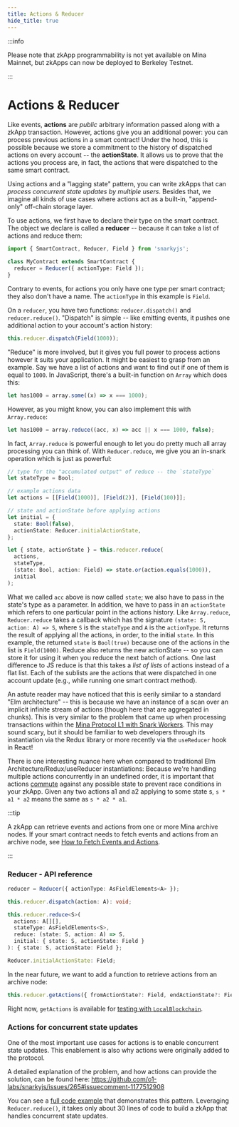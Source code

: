```yaml
---
title: Actions & Reducer
hide_title: true
---
```


:::info

Please note that zkApp programmability is not yet available on Mina Mainnet, but zkApps can now be deployed to Berkeley Testnet.

:::

# Actions & Reducer

Like events, **actions** are _public_ arbitrary information passed along with a zkApp transaction. However, actions give you an additional power: you can process previous actions in a smart contract! Under the hood, this is possible because we store a commitment to the history of dispatched actions on every account -- the **actionState**. It allows us to prove that the actions you process are, in fact, the actions that were dispatched to the same smart contract.

Using actions and a "lagging state" pattern, you can write zkApps that can _process concurrent state updates by multiple users_. Besides that, we imagine all kinds of use cases where actions act as a built-in, "append-only" off-chain storage layer.

To use actions, we first have to declare their type on the smart contract. The object we declare is called a **reducer** -- because it can take a list of actions and reduce them:

```ts
import { SmartContract, Reducer, Field } from 'snarkyjs';

class MyContract extends SmartContract {
  reducer = Reducer({ actionType: Field });
}
```

Contrary to events, for actions you only have one type per smart contract; they also don't have a name. The `actionType` in this example is `Field`.

On a `reducer`, you have two functions: `reducer.dispatch()` and `reducer.reduce()`. "Dispatch" is simple -- like emitting events, it pushes one additional action to your account's action history:

```ts
this.reducer.dispatch(Field(1000));
```

"Reduce" is more involved, but it gives you full power to process actions however it suits your application. It might be easiest to grasp from an example. Say we have a list of actions and want to find out if one of them is equal to `1000`. In JavaScript, there's a built-in function on `Array` which does this:

```ts
let has1000 = array.some((x) => x === 1000);
```

However, as you might know, you can also implement this with `Array.reduce`:

```ts
let has1000 = array.reduce((acc, x) => acc || x === 1000, false);
```

In fact, `Array.reduce` is powerful enough to let you do pretty much all array processing you can think of. With `Reducer.reduce`, we give you an in-snark operation which is just as powerful:

```ts
// type for the "accumulated output" of reduce -- the `stateType`
let stateType = Bool;

// example actions data
let actions = [[Field(1000)], [Field(2)], [Field(100)]];

// state and actionState before applying actions
let initial = {
  state: Bool(false),
  actionState: Reducer.initialActionState,
};

let { state, actionState } = this.reducer.reduce(
  actions,
  stateType,
  (state: Bool, action: Field) => state.or(action.equals(1000)),
  initial
);
```

What we called `acc` above is now called `state`; we also have to pass in the state's type as a parameter. In addition, we have to pass in an `actionState` which refers to one particular point in the actions history. Like `Array.reduce`, `Reducer.reduce` takes a callback which has the signature `(state: S, action: A) => S`, where `S` is the `stateType` and `A` is the `actionType`. It returns the result of applying all the actions, in order, to the initial `state`. In this example, the returned `state` is `Bool(true)` because one of the actions in the list is `Field(1000)`. Reduce also returns the new actionState -- so you can store it for using it when you reduce the next batch of actions. One last difference to JS reduce is that this takes a _list of lists_ of actions instead of a flat list. Each of the sublists are the actions that were dispatched in one account update (e.g., while running one smart contract method).

An astute reader may have noticed that this is eerily similar to a standard "Elm architecture" -- this is because we have an instance of a scan over an implicit infinite stream of actions (though here that are aggregated in chunks). This is very similar to the problem that came up when processing transactions within the [Mina Protocol L1 with Snark Workers](https://minaprotocol.com/blog/fast-accumulation-on-streams). This may sound scary, but it should be familiar to web developers through its instantiation via the Redux library or more recently via the `useReducer` hook in React!

There is one interesting nuance here when compared to traditional Elm Architecture/Redux/useReducer instantiations: Because we're handling multiple actions concurrently in an undefined order, it is important that actions [commute](https://en.wikipedia.org/wiki/Commutative_property) against any possible state to prevent race conditions in your zkApp. Given any two actions a1 and a2 applying to some state s, `s * a1 * a2` means the same as `s * a2 * a1`.

:::tip

A zkApp can retrieve events and actions from one or more Mina archive nodes. If your smart contract needs to fetch events and actions from an archive node, see [How to Fetch Events and Actions](fetch-events-and-actions).

:::

### Reducer - API reference

```ts
reducer = Reducer({ actionType: AsFieldElements<A> });

this.reducer.dispatch(action: A): void;

this.reducer.reduce<S>(
  actions: A[][],
  stateType: AsFieldElements<S>,
  reduce: (state: S, action: A) => S,
  initial: { state: S, actionState: Field }
): { state: S, actionState: Field };

Reducer.initialActionState: Field;
```

In the near future, we want to add a function to retrieve actions from an archive node:

```ts
this.reducer.getActions({ fromActionState?: Field, endActionState?: Field }): A[][];
```

Right now, `getActions` is available for [testing with `LocalBlockchain`](/zkapps/how-to-test-a-zkapp).

### Actions for concurrent state updates

One of the most important use cases for actions is to enable concurrent state updates. This enablement is also why actions were originally added to the protocol.

A detailed explanation of the problem, and how actions can provide the solution, can be found here: https://github.com/o1-labs/snarkyjs/issues/265#issuecomment-1177512908

You can see a [full code example](https://github.com/o1-labs/snarkyjs/blob/main/src/examples/zkapps/reducer/reducer.ts) that demonstrates this pattern. Leveraging `Reducer.reduce()`, it takes only about 30 lines of code to build a zkApp that handles concurrent state updates.
